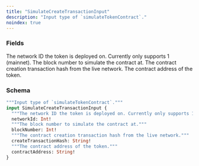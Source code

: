```yaml
---
title: "SimulateCreateTransactionInput"
description: "Input type of `simulateTokenContract`."
noindex: true
---
```


### Fields

<ResponseField name="networkId" type="Int!" required>
  The network ID the token is deployed on. Currently only supports 1 (mainnet).
</ResponseField>

<ResponseField name="blockNumber" type="Int!" required>
  The block number to simulate the contract at.
</ResponseField>

<ResponseField name="createTransactionHash" type="String!" required>
  The contract creation transaction hash from the live network.
</ResponseField>

<ResponseField name="contractAddress" type="String!" required>
  The contract address of the token.
</ResponseField>

### Schema


```graphql 
"""Input type of `simulateTokenContract`."""
input SimulateCreateTransactionInput {
  """The network ID the token is deployed on. Currently only supports 1 (mainnet)."""
  networkId: Int!
  """The block number to simulate the contract at."""
  blockNumber: Int!
  """The contract creation transaction hash from the live network."""
  createTransactionHash: String!
  """The contract address of the token."""
  contractAddress: String!
}
```
